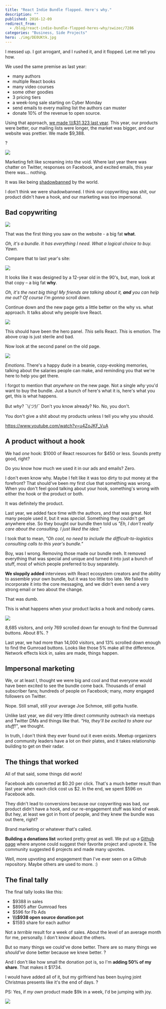 ```yaml
---
title: "React Indie Bundle flopped. Here's why."
description: ""
published: 2016-12-09
redirect_from:
  - /blog/react-indie-bundle-flopped-heres-why/swizec/7286
categories: "Business, Side Projects"
hero: ./img/DE0UKtk.jpg
---
```


I messed up. I got arrogant, and I rushed it, and it flopped. Let me tell you how.

We used the same premise as last year:

- many authors
- multiple React books
- many video courses
- some other goodies
- 3 pricing tiers
- a week-long sale starting on Cyber Monday
- send emails to every mailing list the authors can muster
- donate 10% of the revenue to open source.

Using that approach, [we made \\\\\\$31,323 last year](https://swizec.com/blog/react-indie-bundle-report-or-how-we-made-31k-in-a-week/swizec/6762). This year, our products were better, our mailing lists were longer, the market was bigger, and our website was prettier. We made $9,388.

?

![](https://swizec.com/wp-content/uploads/2016/12/sales-chart.png)

Marketing felt like screaming into the void. Where last year there was chatter on Twitter, responses on Facebook, and excited emails, this year there was… nothing.

It was like being [shadowbanned](https://en.wikipedia.org/wiki/Stealth_banning) by the world.

I don't think we were shadowbanned. I think our copywriting was shit, our product didn't have a hook, and our marketing was too impersonal.

## Bad copywriting

![](https://swizec.com/wp-content/uploads/2016/12/new-page.png)

That was the first thing you saw on the website - a big fat **what**.

_Oh, it's a bundle. It has everything I need. What a logical choice to buy. Yawn._

Compare that to last year's site:

![](https://swizec.com/wp-content/uploads/2016/12/old-page.png)

It looks like it was designed by a 12-year old in the 90's, but, man, look at that copy – a big fat **why**.

_Oh, it's the next big thing! My friends are talking about it, **and** you can help me out? Of course I'm gonna scroll down._

Continue down and the new page gets a little better on the why vs. what approach. It talks about why people love React.

![](https://swizec.com/wp-content/uploads/2016/12/why-love.png)

This should have been the hero panel. _This_ sells React. _This_ is emotion. The above crap is just sterile and bad.

Now look at the second panel on the old page.

![](https://swizec.com/wp-content/uploads/2016/12/for-engineers.png)

_Emotions_. There's a happy dude in a beanie, copy-evoking memories, talking about the salaries people can make, and reminding you that we're here to help you get there.

I forgot to mention that _anywhere_ on the new page. Not a single _why_ you'd want to buy the bundle. Just a bunch of here's what it is, here's what you get, this is what happens.

But _why_? ¯\\_(ツ)_/¯ Don't you know already? No. No, you don't.

You don't give a shit about my products unless I tell you why you should.

https://www.youtube.com/watch?v=u4ZoJKF_VuA

## A product without a hook

We had _one_ hook: $1000 of React resources for $450 or less. Sounds pretty good, right?

Do you know how much we used it in our ads and emails? Zero.

I don't even know why. Maybe I felt like it was too dirty to put money at the forefront? That should've been my first clue that something was wrong. When you don't feel good talking about your hook, something's wrong with either the hook or the product or both.

It was definitely the product.

Last year, we added face time with the authors, and that was great. Not many people used it, but it was _special_. Something they couldn't get anywhere else. So they bought our bundle then told us _"Eh, I don't really care about the consulting. I just liked the idea."_

I took that to mean, _"Oh cool, no need to include the difficult-to-logistics consulting calls to this year's bundle."_

Boy, was I wrong. Removing those made our bundle meh. It removed everything that was special and unique and turned it into just a bunch of stuff, most of which people preferred to buy separately.

**We sloppily added** interviews with React ecosystem creators and the ability to assemble your own bundle, but it was too little too late. We failed to incorporate it into the core messaging, and we didn't even send a very strong email or two about the change.

That was dumb.

This is what happens when your product lacks a hook and nobody cares.

![](https://swizec.com/wp-content/uploads/2016/12/Screen-Shot-2016-12-09-at-09.49.38.png)

8,685 visitors, and only 769 scrolled down far enough to find the Gumroad buttons. About 8%. ?

Last year, we had more than 14,000 visitors, and 13% scrolled down enough to find the Gumroad buttons. Looks like those 5% make all the difference. Network effects kick in, sales are made, things happen.

## Impersonal marketing

We, or at least I, thought we were big and cool and that everyone would have been excited to see the bundle come back. Thousands of email subscriber fans; hundreds of people on Facebook; many, _many_ engaged followers on Twitter.

Nope. Still small, still your average Joe Schmoe, still gotta hustle.

Unlike last year, we did very little direct community outreach via meetups and Twitter DMs and things like that. _"Ha, they'll be excited to share our stuff!"_, we thought.

In truth, I don't think they ever found out it even exists. Meetup organizers and community leaders have a lot on their plates, and it takes relationship building to get on their radar.

## The things that worked

All of that said, some things did work!

Facebook ads converted at $0.20 per click. That's a much better result than last year when each click cost us $2. In the end, we spent $596 on Facebook ads.

They didn't lead to conversions because our copywriting was bad, our product didn't have a hook, and our re-engagement stuff was kind of weak. But hey, at least we got in front of people, and they knew the bundle was out there, right?

Brand marketing or whatever that's called.

**Building a donations list** worked pretty great as well. We put up a [Github page](https://github.com/Swizec/react-indie-bundle-donations) where anyone could suggest their favorite project and upvote it. The community suggested 6 projects and made many upvotes.

Well, more upvoting and engagement than I've ever seen on a Github repository. Maybe others are used to more. :)

## The final tally

The final tally looks like this:

- $9388 in sales
- $8905 after Gumroad fees
- $596 for Fb Ads
- **\\\\\\$938 open source donation pot**
- $1593 share for each author

Not a _terrible_ result for a week of sales. About the level of an average month for me, personally. I don't know about the others.

But so many things we could've done better. There are so many things we _should've_ done better because we knew better. ?

And I don't like how small the donation pot is, so I'm **adding 50% of my share**. That makes it $1734.

I would have added all of it, but my girlfriend has been buying joint Christmas presents like it's the end of days. ?

PS: Yes, if _my own_ product made $9k in a week, I'd be jumping with joy.

![](./img/DE0UKtk.jpg)
